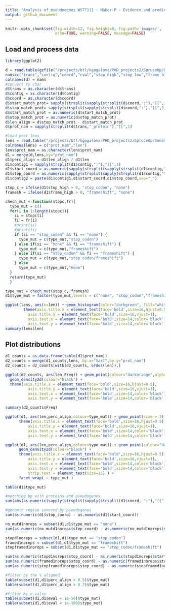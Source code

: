 ```yaml
---
title: "Analysis of pseudogenes WS77111 - Maker-P - Evidence and prediction based"
output: github_document
---
```


```r
knitr::opts_chunk$set(fig.width=12, fig.height=8, fig.path='images/',
                      echo=TRUE, warning=FALSE, message=FALSE)
```

## Load and process data
```r
library(ggplot2)

d = read.table(gzfile("/projects/btl/kgagalova/PHD_projects2/SpruceUp/GenomeAnnotation/WS77111/data/Pseudogenes/OutForR_EvidencePred.txt.gz"),header=F)
nams=c("trans","contig","coord","eval","stop_high","stop_low","frame_high","farme_low")
colnames(d) = nams
#convert to char
d$trans = as.character(d$trans)
d$contig = as.character(d$contig)
d$coord = as.character(d$coord)
d$start_match_prot= sapply(strsplit(sapply(strsplit(d$coord,":"),"[[",1),"-"),"[[",1)
d$stop_match_prot= sapply(strsplit(sapply(strsplit(d$coord,":"),"[[",1),"-"),"[[",2)
d$start_match_prot = as.numeric(d$start_match_prot)
d$stop_match_prot = as.numeric(d$stop_match_prot)
d$len_align = d$stop_match_prot - d$start_match_prot
d$prot_nam = sapply(strsplit(d$trans,"_protein"),"[[",1)

#load prot lens
lens = read.table("/projects/btl/kgagalova/PHD_projects2/SpruceUp/GenomeAnnotation/WS77111/data/Pseudogenes/proteinsPolishedEvidencePred.len")
colnames(lens) = c("prot_nam","len")
lens$prot_nam = as.character(lens$prot_nam)
d1 = merge(d,lens,by="prot_nam")
d1$perc_align = d1$len_align / d1$len
d1$contig1 = sapply(strsplit(d1$contig,":"),"[[",1)
d1$start_coord = as.numeric(sapply(strsplit(sapply(strsplit(d1$contig,"\\|"),"[[",2),"-"),"[[",1))
d1$stop_coord = as.numeric(sapply(strsplit(sapply(strsplit(d1$contig,"\\|"),"[[",2),"-"),"[[",2))
d1$contig2 = paste(d1$contig1,d1$start_coord,d1$stop_coord,sep="_")

stop_c = ifelse(d1$stop_high > 0, "stop_codon", "none")
framesh = ifelse(d1$frame_high > 0, "frameshift", "none")

chech_mut <-function(stopc,fr){
  type_mut = c()
  for(i in 1:length(stopc)){
    si = stopc[i]
    fi = fr[i]
    #print(si)
    #print(fi)
    if (si == "stop_codon" && fi == "none") {
      type_mut = c(type_mut,"stop_codon")
    } else if(si == "none" && fi == "frameshift") {
      type_mut = c(type_mut,"frameshift")
    } else if(si == "stop_codon" && fi == "frameshift") {
      type_mut = c(type_mut,"stop_codon/frameshift")
    } else 
      type_mut = c(type_mut,"none")
  }
  return(type_mut)
  }

type_mut = chech_mut(stop_c, framesh)
d1$type_mut = factor(type_mut,levels = c("none", "stop_codon","frameshift","stop_codon/frameshift"))
```

```r
ggplot(lens, aes(x=len)) + geom_histogram(color="darkgreen", fill="white", binwidth=2) + 
        theme(axis.title.x = element_text(face='bold',size=16,hjust=0.5),
          axis.title.y = element_text(face='bold',size=16,vjust=1),
          axis.text.x = element_text(face='bold',size=14,color='black'),
          axis.text.y = element_text(face='bold',size=14,color='black'))
summary(lens$len)
```

## Plot distributions
```r
d1_counts = as.data.frame(table(d1$prot_nam))
d2_counts = merge(d1_counts,lens, by.x="Var1",by.y="prot_nam")
d2_counts = d2_counts[with(d2_counts, order(len)),]

ggplot(d2_counts, aes(len,Freq)) + geom_point(colour="darkorange",alpha=0.2) + ylab("# of pseudogenes") + xlab("Peptide length (aa)") +
  geom_density2d(colour="black") +     
  theme(axis.title.x = element_text(face='bold',size=16,hjust=0.5),
          axis.title.y = element_text(face='bold',size=16,vjust=1),
          axis.text.x = element_text(face='bold',size=14,color='black'),
          axis.text.y = element_text(face='bold',size=14,color='black'))

summary(d2_counts$Freq)
```

```r
ggplot(d1, aes(len,perc_align,colour=type_mut)) + geom_point(size = 3) + ylab("Pseudogene len - coverage orig pept") + xlab("Peptide length (aa)") + 
      theme(axis.title.x = element_text(face='bold',size=16,hjust=0.5),
          axis.title.y = element_text(face='bold',size=16,vjust=1),
          axis.text.x = element_text(face='bold',size=14,color='black'),
          axis.text.y = element_text(face='bold',size=14,color='black'))

ggplot(d1, aes(len,perc_align,colour=type_mut)) + geom_point(colour="darkgreen", alpha=0.2) + ylab("Pseudogene len - coverage orig pept") + xlab("Peptide length (aa)") + 
      geom_density2d(colour="black") + 
      theme(axis.title.x = element_text(face='bold',size=16,hjust=0.5),
          axis.title.y = element_text(face='bold',size=16,vjust=1),
          axis.text.x = element_text(face='bold',size=14,color='black'),
          axis.text.y = element_text(face='bold',size=14,color='black'),
          strip.text = element_text(size=15) ) + 
      facet_wrap( ~ type_mut )

table(d1$type_mut)
```


```r
#matching bp with proteins and pseudogenes
sum(abs(as.numeric(sapply(strsplit(sapply(strsplit(d1$coord, ":"),"[[",2),"-"),"[[",1)))- abs(as.numeric(sapply(strsplit(sapply(strsplit(d1$coord, ":"),"[[",2),"\\-"),"[[",2))))

#genomic region covered by pseudogenes
sum(as.numeric(d1$stop_coord) - as.numeric(d1$start_coord))

no_mutd1noreps = subset(d1,d1$type_mut == "none")
sum(as.numeric(no_mutd1noreps$stop_coord) - as.numeric(no_mutd1noreps$start_coord))

stopd1noreps = subset(d1,d1$type_mut == "stop_codon")
framed1noreps = subset(d1,d1$type_mut == "frameshift")
stopframed1noreps = subset(d1,d1$type_mut == "stop_codon/frameshift")

sum(as.numeric(stopd1noreps$stop_coord) - as.numeric(stopd1noreps$start_coord))
sum(as.numeric(framed1noreps$stop_coord) - as.numeric(framed1noreps$start_coord))
sum(as.numeric(stopframed1noreps$stop_coord) - as.numeric(stopframed1noreps$start_coord))

#filter by the % aligned
table(subset(d1,d1$perc_align > 0.5)$type_mut)
table(subset(d1,d1$perc_align > 0.7)$type_mut)

#filter by e-value
table(subset(d1,d1$eval < 1e-50)$type_mut)
table(subset(d1,d1$eval < 1e-100)$type_mut)
```

